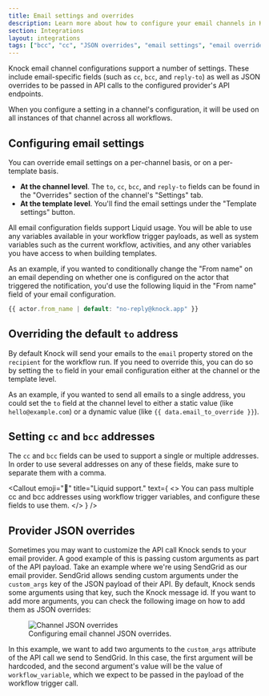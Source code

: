 ```yaml
---
title: Email settings and overrides
description: Learn more about how to configure your email channels in Knock.
section: Integrations
layout: integrations
tags: ["bcc", "cc", "JSON overrides", "email settings", "email overrides"]
---
```


Knock email channel configurations support a number of settings. These include email-specific fields (such as `cc`, `bcc`, and `reply-to`) as well as JSON overrides to be passed in API calls to the configured provider's API endpoints.

When you configure a setting in a channel's configuration, it will be used on all instances of that channel across all workflows.

## Configuring email settings

You can override email settings on a per-channel basis, or on a per-template basis.

- **At the channel level**. The `to`, `cc`, `bcc`, and `reply-to` fields can be found in the "Overrides" section of the channel's "Settings" tab.
- **At the template level**. You'll find the email settings under the "Template settings" button.

All email configuration fields support Liquid usage. You will be able to use any variables available in your workflow trigger payloads, as well as system variables such as the current workflow, activities, and any other variables you have access to when building templates.

As an example, if you wanted to conditionally change the "From name" on an email depending on whether one is configured on the actor that triggered the notification, you'd use the following liquid in the "From name" field of your email configuration.

```js title="A From name email configuration using Liquid"
{{ actor.from_name | default: "no-reply@knock.app" }}
```

## Overriding the default `to` address

By default Knock will send your emails to the `email` property stored on the `recipient` for the workflow run. If you need to override this, you can do so by setting the `to` field in your email configuration either at the channel or the template level.

As an example, if you wanted to send all emails to a single address, you could set the `to` field at the channel level to either a static value (like `hello@example.com`) or a dynamic value (like `{{ data.email_to_override }}`).

## Setting `cc` and `bcc` addresses

The `cc` and `bcc` fields can be used to support a single or multiple addresses. In order to use several addresses on any of these fields, make sure to separate them with a comma.

<Callout
  emoji="🌠"
  title="Liquid support."
  text={
    <>
      You can pass multiple cc and bcc addresses using workflow trigger
      variables, and configure these fields to use them.
    </>
  }
/>

## Provider JSON overrides

Sometimes you may want to customize the API call Knock sends to your email provider.
A good example of this is passing custom arguments as part of the API payload.
Take an example where we're using SendGrid as our email provider. SendGrid allows sending custom arguments under the
`custom_args` key of the JSON payload of their API. By default, Knock sends some arguments using that key, such
the Knock message id. If you want to add more arguments, you can check the following image on how to add them as
JSON overrides:

<figure>
  <Image
    src="/images/integrations/email/email-channel-json-overrides.png"
    width={1920}
    height={976}
    className="rounded-md mx-auto border border-gray-200"
    alt="Channel JSON overrides"
  />
  <figcaption>Configuring email channel JSON overrides.</figcaption>
</figure>

In this example, we want to add two arguments to the `custom_args` attribute of the
API call we send to SendGrid. In this case, the first argument will be hardcoded,
and the second argument's value will be the value of `workflow_variable`, which we
expect to be passed in the payload of the workflow trigger call.
